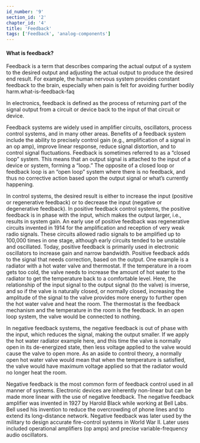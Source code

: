 ```yaml
---
id_number: '9'
section_id: '2'
chapter_id: '4'
title: 'Feedback'
tags: ['Feedback', 'analog-components']
---
```


#### What is feedback?

Feedback is a term that describes comparing the actual output of a system to the desired output and adjusting the actual output to produce the desired end result. For example, the human nervous system provides constant feedback to the brain, especially when pain is felt for avoiding further bodily harm.what-is-feedback-faq

In electronics, feedback is defined as the process of returning part of the signal output from a circuit or device back to the input of that circuit or device.

Feedback systems are widely used in amplifier circuits, oscillators, process control systems, and in many other areas. Benefits of a feedback system include the ability to precisely control gain (e.g., amplification of a signal in an op amp), improve linear response, reduce signal distortion, and to control signal fluctuations. Feedback is sometimes referred to as a “closed loop” system. This means that an output signal is attached to the input of a device or system, forming a “loop.” The opposite of a closed loop or feedback loop is an “open loop” system where there is no feedback, and thus no corrective action based upon the output signal or what’s currently happening.

In control systems, the desired result is either to increase the input (positive or regenerative feedback) or to decrease the input (negative or degenerative feedback). In positive feedback control systems, the positive feedback is in phase with the input, which makes the output larger, i.e., results in system gain. An early use of positive feedback was regenerative circuits invented in 1914 for the amplification and reception of very weak radio signals. These circuits allowed radio signals to be amplified up to 100,000 times in one stage, although early circuits tended to be unstable and oscillated. Today, positive feedback is primarily used in electronic oscillators to increase gain and narrow bandwidth. Positive feedback adds to the signal that needs correction, based on the output. One example is a radiator with a hot water valve and thermostat. If the temperature in a room gets too cold, the valve needs to increase the amount of hot water to the radiator to get the temperature back to a comfortable level. Here, the relationship of the input signal to the output signal (to the valve) is inverse, and so if the valve is naturally closed, or normally closed, increasing the amplitude of the signal to the valve provides more energy to further open the hot water valve and heat the room. The thermostat is the feedback mechanism and the temperature in the room is the feedback. In an open loop system, the valve would be connected to nothing.

In negative feedback systems, the negative feedback is out of phase with the input, which reduces the signal, making the output smaller. If we apply the hot water radiator example here, and this time the valve is normally open in its de-energized state, then less voltage applied to the valve would cause the valve to open more. As an aside to control theory, a normally open hot water valve would mean that when the temperature is satisfied, the valve would have maximum voltage applied so that the radiator would no longer heat the room.

Negative feedback is the most common form of feedback control used in all manner of systems.   Electronic devices are inherently non-linear but can be made more linear with the use of negative feedback. The negative feedback amplifier was invented in 1927 by Harold Black while working at Bell Labs.  Bell used his invention to reduce the overcrowding of phone lines and to extend its long-distance network. Negative feedback was later used by the military to design accurate fire-control systems in World War II. Later uses included operational amplifiers (op amps) and precise variable-frequency audio oscillators.
